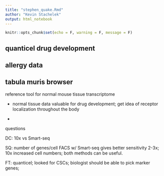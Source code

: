 ```yaml
---
title: "stephen_quake.Rmd"
author: "Kevin Stachelek"
output: html_notebook
---
```


```r
knitr::opts_chunk$set(echo = F, warning = F, message = F)
```

## quanticel drug development

## allergy data

## tabula muris browser 

reference tool for normal mouse tissue transcriptome

* normal tissue data valuable for drug development; get idea of receptor localization throughout the body

* 

questions 

DC: 10x vs Smart-seq 

SQ: number of genes/cell FACS w/ Smart-seq gives better sensitivity 2-3x; 10x increased cell numbers; both methods can be useful. 

FT: quanticel; looked for CSCs; biologist should be able to pick marker genes; 



